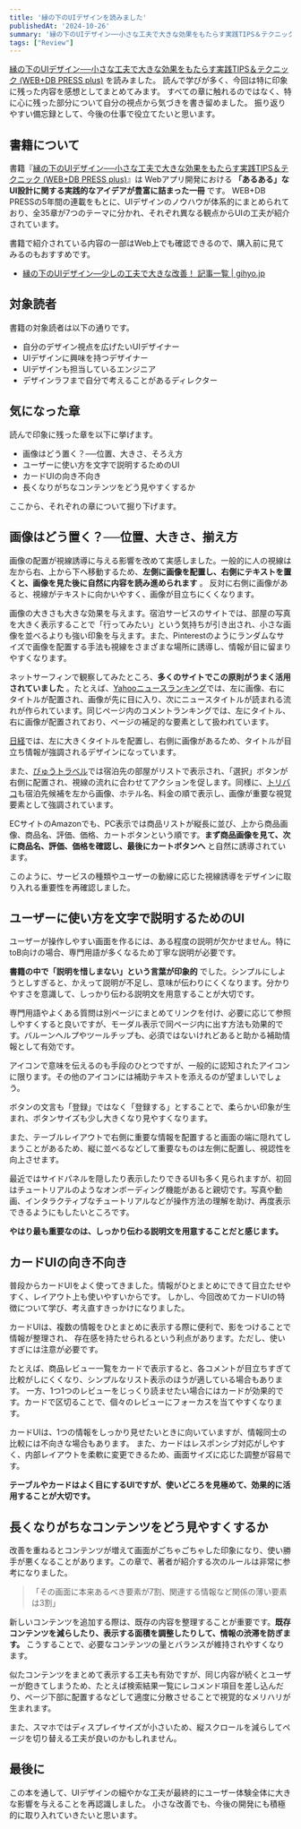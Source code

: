 ```yaml
---
title: '縁の下のUIデザインを読みました'
publishedAt: '2024-10-26'
summary: '縁の下のUIデザイン──小さな工夫で大きな効果をもたらす実践TIPS＆テクニック (WEB+DB PRESS plus) を読みました。読んで学びが多く、今回は特に印象に残った内容を感想としてまとめてみます。すべての章に触れるのではなく、特に心に残った部分について自分の視点から気づきを書き留めました。振り返りやすい備忘録として、今後の仕事で役立てたいと思います。'
tags: ["Review"]
---
```


[縁の下のUIデザイン──小さな工夫で大きな効果をもたらす実践TIPS＆テクニック (WEB+DB PRESS plus)](https://www.amazon.co.jp/dp/4297134098) を読みました。
読んで学びが多く、今回は特に印象に残った内容を感想としてまとめてみます。
すべての章に触れるのではなく、特に心に残った部分について自分の視点から気づきを書き留めました。
振り返りやすい備忘録として、今後の仕事で役立てたいと思います。

## 書籍について

書籍『[縁の下のUIデザイン──小さな工夫で大きな効果をもたらす実践TIPS＆テクニック (WEB+DB PRESS plus)](https://www.amazon.co.jp/dp/4297134098)』は
Webアプリ開発における **「あるある」なUI設計に関する実践的なアイデアが豊富に詰まった一冊** です。
WEB+DB PRESSの5年間の連載をもとに、UIデザインのノウハウが体系的にまとめられており、全35章が7つのテーマに分かれ、それぞれ異なる観点からUIの工夫が紹介されています。

書籍で紹介されている内容の一部はWeb上でも確認できるので、購入前に見てみるのもおすすめです。

- [縁の下のUIデザイン―少しの工夫で大きな改善！ 記事一覧 | gihyo.jp](https://gihyo.jp/list/group/縁の下のUIデザイン-少しの工夫で大きな改善)

## 対象読者

書籍の対象読者は以下の通りです。

- 自分のデザイン視点を広げたいUIデザイナー
- UIデザインに興味を持つデザイナー
- UIデザインも担当しているエンジニア
- デザインラフまで自分で考えることがあるディレクター

## 気になった章

読んで印象に残った章を以下に挙げます。

- 画像はどう置く？──位置、大きさ、そろえ方
- ユーザーに使い方を文字で説明するためのUI
- カードUIの向き不向き
- 長くなりがちなコンテンツをどう見やすくするか

ここから、それぞれの章について掘り下げます。

## 画像はどう置く？──位置、大きさ、揃え方

画像の配置が視線誘導に与える影響を改めて実感しました。一般的に人の視線は左から右、上から下へ移動するため、**左側に画像を配置し、右側にテキストを置くと、画像を見た後に自然に内容を読み進められます** 。
反対に右側に画像があると、視線がテキストに向かいやすく、画像が目立ちにくくなります。

画像の大きさも大きな効果を与えます。宿泊サービスのサイトでは、部屋の写真を大きく表示することで「行ってみたい」という気持ちが引き出され、小さな画像を並べるよりも強い印象を与えます。また、Pinterestのようにランダムなサイズで画像を配置する手法も視線をさまざまな場所に誘導し、情報が目に留まりやすくなります。

ネットサーフィンで観察してみたところ、**多くのサイトでこの原則がうまく活用されていました** 。たとえば、[Yahooニュースランキング](https://news.yahoo.co.jp/ranking/access/news)では、左に画像、右にタイトルが配置され、画像が先に目に入り、次にニュースタイトルが読まれる流れが作られています。同じページ内のコメントランキングでは、左にタイトル、右に画像が配置されており、ページの補足的な要素として扱われています。

[日経](https://www.nikkei.com/business/net-media/)では、左に大きくタイトルを配置し、右側に画像があるため、タイトルが目立ち情報が強調されるデザインになっています。

また、[びゅうトラベル](https://www.jre-travel.com/)では宿泊先の部屋がリストで表示され、「選択」ボタンが右側に配置され、視線の流れに合わせてアクションを促します。同様に、[トリバコ](https://www.trivago.jp/)も宿泊先候補を左から画像、ホテル名、料金の順で表示し、画像が重要な視覚要素として強調されています。

ECサイトのAmazonでも、PC表示では商品リストが縦長に並び、上から商品画像、商品名、評価、価格、カートボタンという順です。**まず商品画像を見て、次に商品名、評価、価格を確認し、最後にカートボタンへ** と自然に誘導されています。

このように、サービスの種類やユーザーの動線に応じた視線誘導をデザインに取り入れる重要性を再確認しました。

## ユーザーに使い方を文字で説明するためのUI

ユーザーが操作しやすい画面を作るには、ある程度の説明が欠かせません。特にtoB向けの場合、専門用語が多くなるため丁寧な説明が必要です。

**書籍の中で「説明を惜しまない」という言葉が印象的** でした。シンプルにしようとしすぎると、かえって説明が不足し、意味が伝わりにくくなります。分かりやすさを意識して、しっかり伝わる説明文を用意することが大切です。

専門用語やよくある質問は別ページにまとめてリンクを付け、必要に応じて参照しやすくすると良いですが、モーダル表示で同ページ内に出す方法も効果的です。バルーンヘルプやツールチップも、必須ではないけれどあると助かる補助情報として有効です。

アイコンで意味を伝えるのも手段のひとつですが、一般的に認知されたアイコンに限ります。その他のアイコンには補助テキストを添えるのが望ましいでしょう。

ボタンの文言も「登録」ではなく「登録する」とすることで、柔らかい印象が生まれ、ボタンサイズも少し大きくなり見やすくなります。

また、テーブルレイアウトで右側に重要な情報を配置すると画面の端に隠れてしまうことがあるため、縦に並べるなどして重要なものは左側に配置し、視認性を向上させます。

最近ではサイドパネルを隠したり表示したりできるUIも多く見られますが、初回はチュートリアルのようなオンボーディング機能があると親切です。写真や動画、インタラクティブなチュートリアルなどが操作方法の理解を助け、再度表示できるようにもしたいところです。

**やはり最も重要なのは、しっかり伝わる説明文を用意することだと感じます。**

## カードUIの向き不向き

普段からカードUIをよく使ってきました。情報がひとまとめにできて目立たせやすく、レイアウト上も使いやすいからです。
しかし、今回改めてカードUIの特徴について学び、考え直すきっかけになりました。

カードUIは、複数の情報をひとまとめに表示する際に便利で、影をつけることで情報が整理され、
存在感を持たせられるという利点があります。ただし、使いすぎには注意が必要です。

たとえば、商品レビュー一覧をカードで表示すると、各コメントが目立ちすぎて比較がしにくくなり、シンプルなリスト表示のほうが適している場合もあります。
一方、1つ1つのレビューをじっくり読ませたい場合にはカードが効果的です。カードで区切ることで、個々のレビューにフォーカスを当てやすくなります。

カードUIは、1つの情報をしっかり見せたいときに向いていますが、情報同士の比較には不向きな場合もあります。
また、カードはレスポンシブ対応がしやすく、内部レイアウトを柔軟に変更できるため、画面サイズに応じた調整が容易です。

**テーブルやカードはよく目にするUIですが、使いどころを見極めて、効果的に活用することが大切です。**

## 長くなりがちなコンテンツをどう見やすくするか

改善を重ねるとコンテンツが増えて画面がごちゃごちゃした印象になり、使い勝手が悪くなることがあります。この章で、著者が紹介する次のルールは非常に参考になりました。

> 「その画面に本来あるべき要素が7割、関連する情報など関係の薄い要素は3割」

新しいコンテンツを追加する際は、既存の内容を整理することが重要です。**既存コンテンツを減らしたり、表示する面積を調整したりして、情報の渋滞を防ぎます。**
こうすることで、必要なコンテンツの量とバランスが維持されやすくなります。

似たコンテンツをまとめて表示する工夫も有効ですが、同じ内容が続くとユーザーが飽きてしまうため、たとえば検索結果一覧にレコメンド項目を差し込んだり、ページ下部に配置するなどして適度に分散させることで視覚的なメリハリが生まれます。

また、スマホではディスプレイサイズが小さいため、縦スクロールを減らしてページを切り替える工夫が良いのかもしれません。

## 最後に

この本を通して、UIデザインの細やかな工夫が最終的にユーザー体験全体に大きな影響を与えることを再認識しました。
小さな改善でも、今後の開発にも積極的に取り入れていきたいと思います。
